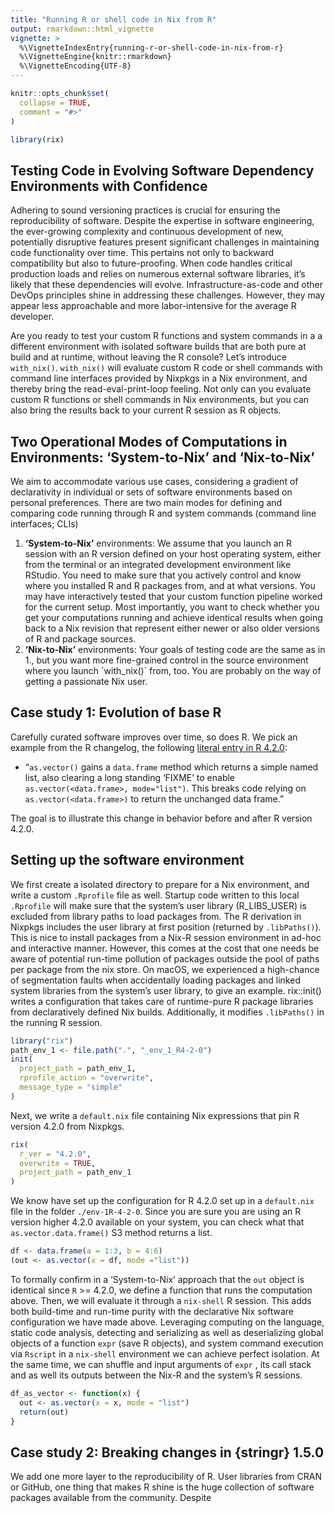 ```yaml
---
title: "Running R or shell code in Nix from R"
output: rmarkdown::html_vignette
vignette: >
  %\VignetteIndexEntry{running-r-or-shell-code-in-nix-from-r}
  %\VignetteEngine{knitr::rmarkdown}
  %\VignetteEncoding{UTF-8}
---
```


```r
knitr::opts_chunk$set(
  collapse = TRUE,
  comment = "#>"
)
```

```r
library(rix)
```

<!-- WARNING - This vignette is generated by {fusen} from dev/running_r_or_shell_code_in_nix_from_r.Rmd: do not edit by hand -->

## Testing Code in Evolving Software Dependency Environments with Confidence

Adhering to sound versioning practices is crucial for ensuring the reproducibility of software. Despite the expertise in software engineering, the ever-growing complexity and continuous development of new, potentially disruptive features present significant challenges in maintaining code functionality over time. This pertains not only to backward compatibility but also to future-proofing. When code handles critical production loads and relies on numerous external software libraries, it's likely that these dependencies will evolve. Infrastructure-as-code and other DevOps principles shine in addressing these challenges. However, they may appear less approachable and more labor-intensive for the average R developer.

Are you ready to test your custom R functions and system commands in a a different environment with isolated software builds that are both pure at build and at runtime, without leaving the R console? Let's introduce `with_nix()`. `with_nix()` will evaluate custom R code or shell commands with command line interfaces provided by Nixpkgs in a Nix environment, and thereby bring the read-eval-print-loop feeling. Not only can you evaluate custom R functions or shell commands in Nix environments, but you can also bring the results back to your current R session as R objects.


## **Two Operational Modes of Computations in Environments: 'System-to-Nix' and 'Nix-to-Nix'**

We aim to accommodate various use cases, considering a gradient of declarativity in individual or sets of software environments based on personal preferences. There are two main modes for defining and comparing code running through R and system commands (command line interfaces; CLIs)

1.  **'System-to-Nix'** environments: We assume that you launch an R session with an R version defined on your host operating system, either from the terminal or an integrated development environment like RStudio. You need to make sure that you actively control and know where you installed R and R packages from, and at what versions. You may have interactively tested that your custom function pipeline worked for the current setup. Most importantly, you want to check whether you get your computations running and achieve identical results when going back to a Nix revision that represent either newer or also older versions of R and package sources.
2.  **'Nix-to-Nix'** environments: Your goals of testing code are the same as in 1., but you want more fine-grained control in the source environment where you launch \`with_nix()\` from, too. You are probably on the way of getting a passionate Nix user.


## Case study 1: Evolution of base R

Carefully curated software improves over time, so does R. We pick an example from the R changelog, the following [literal entry in R 4.2.0](https://cran.r-project.org/doc/manuals/r-release/NEWS.html):

-   "`as.vector()` gains a `data.frame` method which returns a simple named list, also clearing a long standing 'FIXME' to enable `as.vector(<data.frame>, mode="list")`. This breaks code relying on `as.vector(<data.frame>)` to return the unchanged data frame."

The goal is to illustrate this change in behavior before and after R version 4.2.0.


## Setting up the software environment

We first create a isolated directory to prepare for a Nix environment, and write a custom `.Rprofile` file as well. Startup code written to this local `.Rprofile` will make sure that the system's user library (R_LIBS_USER) is excluded from library paths to load packages from. The R derivation in Nixpkgs includes the user library at first position (returned by `.libPaths()`). This is nice to install packages from a Nix-R session environment in ad-hoc and interactive manner. However, this comes at the cost that one needs be aware of potential run-time pollution of packages outside the pool of paths per package from the nix store. On macOS, we experienced a high-chance of segmentation faults when accidentally loading packages and linked system libraries from the system's user library, to give an example. rix::init() writes a configuration that takes care of runtime-pure R package libraries from declaratively defined Nix builds. Additionally, it modifies `.libPaths()` in the running R session.


```r
library("rix")
path_env_1 <- file.path(".", "_env_1_R4-2-0")
init(
  project_path = path_env_1,
  rprofile_action = "overwrite",
  message_type = "simple"
)
```

Next, we write a `default.nix` file containing Nix expressions that pin R version 4.2.0 from Nixpkgs.


```r
rix(
  r_ver = "4.2.0",
  overwrite = TRUE,
  project_path = path_env_1
)
```

We know have set up the configuration for R 4.2.0 set up in a `default.nix` file in the folder `./env-1R-4-2-0`. Since you are sure you are using an R version higher 4.2.0 available on your system, you can check what that `as.vector.data.frame()` S3 method returns a list.


```r
df <- data.frame(a = 1:3, b = 4:6)
(out <- as.vector(x = df, mode ="list"))
```

To formally confirm in a 'System-to-Nix' approach that the `out` object is identical since `R` \>= 4.2.0, we define a function that runs the computation above. Then, we will evaluate it through a `nix-shell` R session. This adds both build-time and run-time purity with the declarative Nix software configuration we have made above. Leveraging computing on the language, static code analysis, detecting and serializing as well as deserializing global objects of a function `expr` (save R objects), and system command execution via `Rscript` in a `nix-shell` environment we can achieve perfect isolation. At the same time, we can shuffle and input arguments of `expr` , its call stack and as well its outputs between the Nix-R and the system's R sessions.


```r
df_as_vector <- function(x) {
  out <- as.vector(x = x, mode = "list")
  return(out)
}
```

## Case study 2: Breaking changes in {stringr} 1.5.0

We add one more layer to the reproducibility of R. User libraries from CRAN or GitHub, one thing that makes R shine is the huge collection of software packages available from the community. Despite

